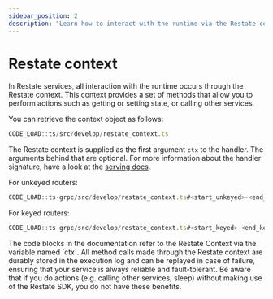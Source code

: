 ```yaml
---
sidebar_position: 2
description: "Learn how to interact with the runtime via the Restate context."
---
```




# Restate context

In Restate services, all interaction with the runtime occurs through the Restate context.
This context provides a set of methods that allow you to perform actions such as getting or setting state, or
calling other services.

You can retrieve the context object as follows:

<Tabs groupId="sdk" queryString>
<TabItem value="ts" label="TypeScript" default>

```typescript
CODE_LOAD::ts/src/develop/restate_context.ts
```

The Restate context is supplied as the first argument `ctx` to the handler.
The arguments behind that are optional. For more information about the handler signature, have a look at the [serving docs](/develop/ts/serving).

</TabItem>
<TabItem value="ts-grpc" label="TypeScript-gRPC">

For unkeyed routers:

```typescript
CODE_LOAD::ts-grpc/src/develop/restate_context.ts#<start_unkeyed>-<end_unkeyed>
```

For keyed routers:

```typescript
CODE_LOAD::ts-grpc/src/develop/restate_context.ts#<start_keyed>-<end_keyed>
```

</TabItem>
</Tabs>


<Admonition type="info">
The code blocks in the documentation refer to the Restate Context via the variable named `ctx`.
</Admonition>

<Admonition type="tip" icon="💡" title="Use the Restate Context to benefit from Durable Execution">
All method calls made through the Restate context are durably stored in the execution log
and can be replayed in case of failure, ensuring that your service is always reliable and fault-tolerant.
Be aware that if you do actions (e.g. calling other services, sleep) without making use of the Restate SDK,
you do not have these benefits.
</Admonition>